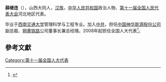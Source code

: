 '''薛继连'''（{{bd|1954年||}}），山西大同人，[[汉族|汉族]]，[[中华人民共和国|中华人民共和国]]政治人物、[[第十一届全国人民代表大会|第十一届全国人民代表大会]]河北地区代表。

毕业于[[西南交通大学|西南交通大学]]管理科学与工程专业。加入[[中共|中共]]，担任[[中国神华能源股份公司|中国神华能源股份公司]]副总裁、[[朔黄铁路|朔黄铁路]]公司董事长兼总经理。2008年起担任全国人大代表<ref>{{cite news|title=全国人大代表信息-薛继连|url= http://210.82.31.1:8084/delegate/viewDelegate.action?dbid=110222|accessdate=2013-04-05|newspaper=全国人大网|archive-url=https://web.archive.org/web/20140106105120/http://www.npc.gov.cn/delegate/viewDelegate.action?dbid=110222|archive-date=2014-01-06|dead-url=yes}}</ref>。

==參考文獻==
{{reflist}}
[[Category:第十一届全国人大代表|Category:第十一届全国人大代表]]
{{China-poli-bio-stub}}